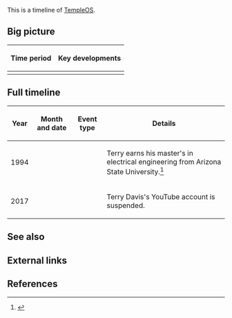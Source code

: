This is a timeline of [[wikipedia:TempleOS|TempleOS]].

==Big picture==

{| class="sortable wikitable"
|-
! Time period !! Key developments
|-
|}

==Full timeline==

{| class="sortable wikitable"
|-
! Year !! Month and date !! Event type !! Details
|-
| 1994 || || || Terry earns his master's in electrical engineering from Arizona State University.<ref name="gods_lonely">{{cite web |url=https://motherboard.vice.com/en_us/article/gods-lonely-programmer |publisher=Motherboard |author=Jesse Hicks |date=November 25, 2014 |title=God's Lonely Programmer |accessdate=March 16, 2017}}</ref>
|-
| 2017 || {{dts|March 15}} || || Terry Davis's YouTube account is suspended.
|}

==See also==

==External links==

==References==

{{Reflist|30em}}
